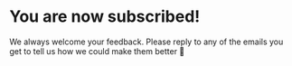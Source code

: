 # You are now subscribed!

We always welcome your feedback. Please reply to any of the emails you get to tell us how we could make them better 🙂
